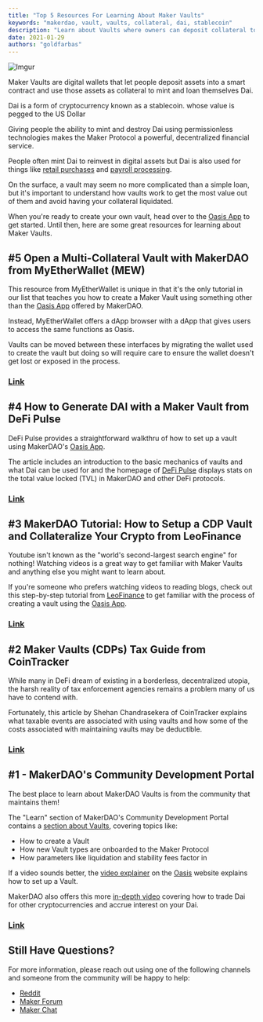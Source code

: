 ```yaml
---
title: "Top 5 Resources For Learning About Maker Vaults"
keywords: "makerdao, vault, vaults, collateral, dai, stablecoin"
description: "Learn about Vaults where owners can deposit collateral to generate Dai."
date: 2021-01-29
authors: "goldfarbas"
---
```


![Imgur](https://i.imgur.com/8czBhrf.png)

Maker Vaults are digital wallets that let people deposit assets into a smart contract and use those assets as collateral to mint and loan themselves Dai.

Dai is a form of cryptocurrency known as a stablecoin. whose value is pegged to the US Dollar

Giving people the ability to mint and destroy Dai using permissionless technologies makes the Maker Protocol a powerful, decentralized financial service.

People often mint Dai to reinvest in digital assets but Dai is also used for things like [retail purchases](https://community-development.makerdao.com/en/funding/merchant-directory) and [payroll processing](https://request.network/en/customer-stories/makerdao/).

On the surface, a vault may seem no more complicated than a simple loan, but it's important to understand how vaults work to get the most value out of them and avoid having your collateral liquidated.

When you're ready to create your own vault, head over to the [Oasis App](https://oasis.app/) to get started. Until then, here are some great resources for learning about Maker Vaults.

## #5 Open a Multi-Collateral Vault with MakerDAO from MyEtherWallet (MEW)

This resource from MyEtherWallet is unique in that it's the only tutorial in our list that teaches you how to create a Maker Vault using something other than the [Oasis App](https://oasis.app/) offered by MakerDAO.

Instead, MyEtherWallet offers a dApp browser with a dApp that gives users to access the same functions as Oasis.

Vaults can be moved between these interfaces by migrating the wallet used to create the vault but doing so will require care to ensure the wallet doesn't get lost or exposed in the process. 

### [Link](https://kb.myetherwallet.com/en/dapps/using_makerdao/)

## #4 How to Generate DAI with a Maker Vault from DeFi Pulse

DeFi Pulse provides a straightforward walkthru of how to set up a vault using MakerDAO's [Oasis App](https://oasis.app/).

The article includes an introduction to the basic mechanics of vaults and what Dai can be used for and the homepage of [DeFi Pulse](https://defipulse.com/) displays stats on the total value locked (TVL) in MakerDAO and other DeFi protocols.

### [Link](https://defipulse.com/blog/how-to-generate-dai-with-a-maker-vault/)

## #3 MakerDAO Tutorial: How to Setup a CDP Vault and Collateralize Your Crypto from LeoFinance

Youtube isn't known as the "world's second-largest search engine" for nothing! Watching videos is a great way to get familiar with Maker Vaults and anything else you might want to learn about.

If you're someone who prefers watching videos to reading blogs, check out this step-by-step tutorial from [LeoFinance](https://www.youtube.com/channel/UCXZAjUMby8yDXBRo4h-6wrQ) to get familiar with the process of creating a vault using the [Oasis App](https://oasis.app/).

### [Link](https://www.youtube.com/watch?v=Njf87Jx6sYw)

## #2 Maker Vaults (CDPs) Tax Guide from CoinTracker 

While many in DeFi dream of existing in a borderless, decentralized utopia, the harsh reality of tax enforcement agencies remains a problem many of us have to contend with.

Fortunately, this article by Shehan Chandrasekera of CoinTracker explains what taxable events are associated with using vaults and how some of the costs associated with maintaining vaults may be deductible.

### [Link](https://www.cointracker.io/blog/tax-consequences-of-maker-vaults)

## #1 - MakerDAO's Community Development Portal

The best place to learn about MakerDAO Vaults is from the community that maintains them!

The "Learn" section of MakerDAO's Community Development Portal contains a [section about Vaults](https://community-development.makerdao.com/en/learn/vaults/), covering topics like:

<List>

- How to create a Vault
- How new Vault types are onboarded to the Maker Protocol
- How parameters like liquidation and stability fees factor in

</List>

If a video sounds better, the [video explainer](https://vimeo.com/427849477) on the [Oasis](https://oasis.app/) website explains how to set up a Vault.

MakerDAO also offers this more [in-depth video](https://www.youtube.com/watch?v=GjMI_1zkBzo) covering how to trade Dai for other cryptocurrencies and accrue interest on your Dai.

### [Link](https://community-development.makerdao.com/en/learn/vaults/)

## Still Have Questions?

For more information, please reach out using one of the following channels and someone from the community will be happy to help:

<List>

- [Reddit](https://www.reddit.com/r/MakerDAO/)
- [Maker Forum](https://forum.makerdao.com/)
- [Maker Chat](https://chat.makerdao.com/)

</List>
